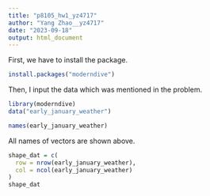 ```yaml
---
title: "p8105_hw1_yz4717"
author: "Yang Zhao__yz4717"
date: "2023-09-18"
output: html_document
---
```


First, we have to install the package.

```r
install.packages("moderndive")
```

Then, I input the data which was mentioned in the problem.
```r
library(moderndive)
data("early_january_weather")
```


```r
names(early_january_weather)
```
All names of vectors are shown above.

```r
shape_dat = c(
  row = nrow(early_january_weather),
  col = ncol(early_january_weather)
)
shape_dat
```

